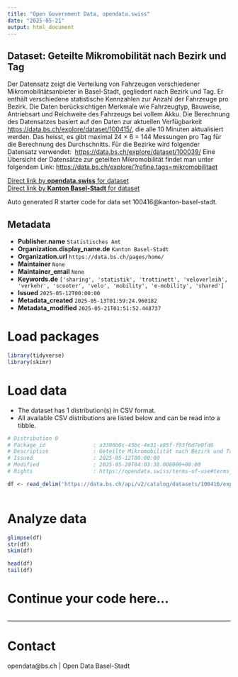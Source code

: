 ```yaml
---
title: "Open Government Data, opendata.swiss"
date: "2025-05-21"
output: html_document
---
```


## Dataset: Geteilte Mikromobilität nach Bezirk und Tag

Der Datensatz zeigt die Verteilung von Fahrzeugen verschiedener Mikromobilitätsanbieter in Basel-Stadt, gegliedert nach Bezirk und Tag. Er enthält verschiedene statistische Kennzahlen zur Anzahl der Fahrzeuge pro Bezirk.
Die Daten berücksichtigen Merkmale wie Fahrzeugtyp, Bauweise, Antriebsart und Reichweite des Fahrzeugs bei vollem Akku.
Die Berechnung des Datensatzes basiert auf den Daten zur aktuellen Verfügbarkeit 
[https://data.bs.ch/explore/dataset/100415/](https://data.bs.ch/explore/dataset/100415/), 
die alle 10 Minuten aktualisiert werden. Das heisst, es gibt maximal 
24 × 6 = 144 
Messungen pro Tag für die Berechnung des Durchschnitts.
Für die Bezirke wird folgender Datensatz verwendet: 
[https://data.bs.ch/explore/dataset/100039/](https://data.bs.ch/explore/dataset/100039/)[](https://data.bs.ch/explore/dataset/100039/)
Eine Übersicht der Datensätze zur geteilten Mikromobilität findet man unter folgendem Link: [https://data.bs.ch/explore/?refine.tags=mikromobilitaet](https://data.bs.ch/explore/?refine.tags=mikromobilitaet) 


[Direct link by **opendata.swiss** for dataset](https://opendata.swiss/de/dataset/geteilte-mikromobilitat-nach-bezirk-und-tag)<br>
[Direct link by **Kanton Basel-Stadt** for dataset](https://data.bs.ch/explore/dataset/100416/)

Auto generated R starter code for data set 100416@kanton-basel-stadt.

## Metadata

- **Publisher.name** `Statistisches Amt`
- **Organization.display_name.de** `Kanton Basel-Stadt`
- **Organization.url** `https://data.bs.ch/pages/home/`
- **Maintainer** `None`
- **Maintainer_email** `None`
- **Keywords.de** `['sharing', 'statistik', 'trottinett', 'veloverleih', 'verkehr', 'scooter', 'velo', 'mobility', 'e-mobility', 'shared']`
- **Issued** `2025-05-12T00:00:00`
- **Metadata_created** `2025-05-13T01:59:24.960182`
- **Metadata_modified** `2025-05-21T01:51:52.448737`


# Load packages

```r

library(tidyverse)
library(skimr)

```

# Load data

-   The dataset has 1 distribution(s) in CSV format.
-   All available CSV distributions are listed below and can be read into a tibble.

```r

# Distribution 0
# Package_id               : a3396b0c-45bc-4e31-a05f-f93f6d7e0fd6
# Description              : Geteilte Mikromobilität nach Bezirk und Tag (csv)
# Issued                   : 2025-05-12T00:00:00
# Modified                 : 2025-05-20T04:03:38.008000+00:00
# Rights                   : https://opendata.swiss/terms-of-use#terms_by

df <- read_delim('https://data.bs.ch/api/v2/catalog/datasets/100416/exports/csv?use_labels=true')



```

# Analyze data

```r

glimpse(df)
str(df)
skim(df)

head(df)
tail(df)

```

# Continue your code here...

```r

```

------------------------------------------------------------------------

# Contact

opendata@bs.ch | Open Data Basel-Stadt
